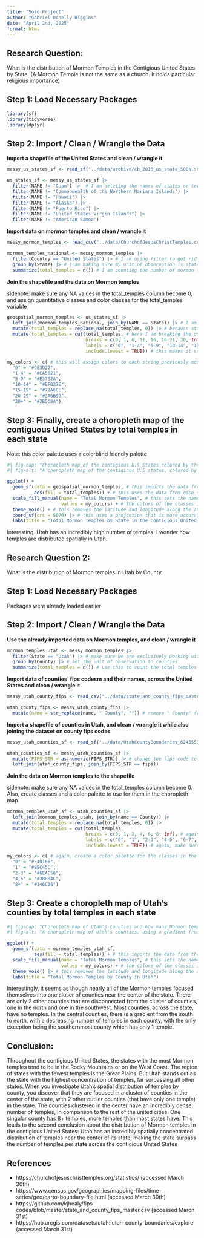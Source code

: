 ```yaml
---
title: "Solo Project"
author: "Gabriel Donelly Higgins"
date: "April 2nd, 2025"
format: html
---
```


## Research Question:

What is the distribution of Mormon Temples in the Contigious United States by State. (A Mormon Temple is not the same as a church. It holds particular religious importance)


## Step 1: Load Necessary Packages

```r
library(sf)
library(tidyverse)
library(dplyr)
```


## Step 2: Import / Clean / Wrangle the Data


**Import a shapefile of the United States and clean / wrangle it**

```r
messy_us_states_sf <- read_sf("../data/archive/cb_2018_us_state_500k.shp")

us_states_sf <- messy_us_states_sf |>
  filter(NAME != "Guam") |>  # I am deleting the names of states or territories that are not in the contigious United States so that the dataset does not include States like Hawaii or territories like Guam
  filter(NAME != "Commonwealth of the Northern Mariana Islands") |>
  filter(NAME != "Hawaii") |>
  filter(NAME != "Alaska") |>
  filter(NAME != "Puerto Rico") |>
  filter(NAME != "United States Virgin Islands") |>
  filter(NAME != "American Samoa")
```


**Import data on mormon temples and clean / wrangle it**

```r
messy_mormon_temples <- read_csv("../data/ChurchofJesusChristTemples.csv")

mormon_temples_national <- messy_mormon_temples |>
  filter(Country == "United States") |> # I am using filter to get rid of Mormon temples outside of the USA, so that my dataset is just states within the United States
  group_by(State) |> # I am making sure my unit of observation is states, as the research question demands the unit of observation be states
  summarize(total_temples = n()) # I am counting the number of mormon temples per each state, as the research question asks for the number of temples in each unit of observation (state)
```


**Join the shapefile and the data on Mormon temples**

sidenote: make sure any NA values in the total_temples column become 0, and assign quantitative classes and color classes for the total_temples variable

```r
geospatial_mormon_temples <- us_states_sf |>
  left_join(mormon_temples_national, join_by(NAME == State)) |> # I am joining the states shapefile and the mormon temples dataset to see the number of mormon temples per state with shapefile data, so that the data can be displayed on a map
  mutate(total_temples = replace_na(total_temples, 0)) |> # because states with no mormon temples have no match between the shapefile and mormon temples dataset, their value for the total number of temples is NA, when it should be 0. I am correcting it so that the total number of temples variable displays as 0 when the value is NA
  mutate(total_temples = cut(total_temples, # here I am breaking the quantitative data on temples into classes so that the map does not have proportional color, but instead has clear classes of quantitative data, making it easier to read
                             breaks = c(0, 1, 6, 11, 16, 16-21, 30, Inf), # here I am setting up the breaks for each class. I am doing it by distribution, and also creating a class for Utah, since it is an especially power outlier compared to all other states. Additionally, a class for states with 0 temples is important to denote states with no temples, and a class for states with 30+ temples is important to denote Utah, which is an outlier in terms of temples
                             labels = c("0", "1-4", "5-9", "10-14", "15-19", "20-29", "30+"), # this assigns a string to each class, important for assigning colors to each class, later in the code, that will be used to create the choropleth map
                             include.lowest = TRUE)) # this makes it so that the breaks include the lowest values in the cuts. This is important for creating the class of states with no temples

my_colors <- c( # this will assign colors to each string previously mentioned in the code about classes. It is done in a gradient from brown to blue, which helps to create a noticeable transition in the choropleth map
  "0" = "#9E3D22",
  "1-4" = "#CA5621",
  "5-9" = "#E3732A",
  "10-14" = "#EFB27E",
  "15-19" = "#72A6CE",
  "20-29" = "#3A6B99",
  "30+" = "#2B5C8A")

```


## Step 3: Finally, create a choropleth map of the contiguous United States by total temples in each state

Note: this color palette uses a colorblind friendly palette

```r
#| fig-cap: "Choropleth map of the contigious U.S States colored by their total Mormon temples"
#| fig-alt: "A choropleth map of the contigious U.S states, colored by gradient from dark brown / orange to light blue and then to dark blue. The shows the number of Mormon temples each state has. Utah has the most temples, 30 or more, followed by California between 15-19. California is followed by Idaho, Texas, and Nevada at 10-14. Most other states have 5-9 or 1-4. A few, such as West Virginia, Alabamam, and many in New England have no temples. States on the West Coast or in the Rocky Mountains tend to have more Mormon temples than those in the South or Great Plains, but exceptions include Florida and Virginia in the South and Missouri in the Great Plains. There are around 1-4 temples per state in the Midwest, but Illinois, Michigan, and Ohio have more, between 5-9 temples. Pennsylvania and New York have around 5-9 temples, but New Jersey and Maryland have 1-4 and Delaware has 0."

ggplot() +
  geom_sf(data = geospatial_mormon_temples, # this imports the data from the file with both geospatial data and spatial data, to create the map
          aes(fill = total_temples)) + # this uses the data from each state to set the fill to be value in total_temples, assigning one of the quantitative classes to each state
  scale_fill_manual(name = "Total Mormon Temples", # this sets the name of the legend, renaming the mapped quantitative variable "Total Mormon Temples", for the sake of making the legend understandable
                    values = my_colors) + # the colors of the classes is changed to the assigned classes in my_colors to make the map a readable choropleth map
  theme_void() + # this removes the latitude and longitude along the axes because they are add unnecessary to the choropleth map
  coord_sf(crs = 5070) |> # this uses a projcetion that is more accurate than the coordinate reference system created by default with geom_sf(). This is for the sake of accuracy, but also allows the map to still be readable (every projection always has distortion) 
  labs(title = "Total Mormon Temples by State in the Contigious United States")
```

Interesting. Utah has an incredibly high number of temples. I wonder how temples are distributed spatially in Utah.

## Research Question 2: 

What is the distribution of Mormon temples in Utah by County


## Step 1: Load Necessary Packages

Packages were already loaded earlier


## Step 2: Import / Clean / Wrangle the Data


**Use the already imported data on Mormon temples, and clean / wrangle it**

```r
mormon_temples_utah <- messy_mormon_temples |>
  filter(State == "Utah") |> # make sure we are exclusively working with data in Utah
  group_by(County) |> # set the unit of observation to counties
  summarize(total_temples = n()) # use this to count the total temples per county
```


**Import data of counties' fips codesm and their names, across the United States and clean / wrangle it**

```r
messy_utah_county_fips <- read_csv("../data/state_and_county_fips_master.csv") 

utah_county_fips <- messy_utah_county_fips |>
  mutate(name = str_replace(name, " County", "")) # remove " County" from the name variable so that it is easier to join data from this dataset with data from the temples dataset later
```


**Import a shapefile of counties in Utah, and clean / wrangle it while also joining the dataset on county fips codes**

```r
messy_utah_counties_sf <- read_sf("../data/UtahCountyBoundaries_6245553605277884471/Counties.shp")

utah_counties_sf <- messy_utah_counties_sf |>
  mutate(FIPS_STR = as.numeric(FIPS_STR)) |> # change the fips code to be a number so that it is easier to join data from this dataset with the data on fips codes and names
  left_join(utah_county_fips, join_by(FIPS_STR == fips))
```


**Join the data on Mormon temples to the shapefile**

sidenote: make sure any NA values in the total_temples column become 0. Also, create classes and a color palette to use for them in the choropleth map.

```r
mormon_temples_utah_sf <- utah_counties_sf |>
  left_join(mormon_temples_utah, join_by(name == County)) |>
  mutate(total_temples = replace_na(total_temples, 0)) |>
  mutate(total_temples = cut(total_temples, 
                             breaks = c(0, 1, 2, 4, 6, 8, Inf), # again, create quantitative classes. States with 0 temples should have their own class, and so should states with an especially high number of temples.
                             labels = c("0", "1", "2-3", "4-5", "6-7", "8+"), # again, use labels
                             include.lowest = TRUE)) # again, make sure to include the lowest value

my_colors <- c( # again, create a color palette for the classes in the choropleth map
  "0" = "#F4D166",
  "1" = "#BEC45C",
  "2-3" = "#6EAC56",
  "4-5" = "#38884C",
  "8+" = "#146C36")
```


## Step 3: Create a choropleth map of Utah's counties by total temples in each state


```r
#| fig-cap: "Choropleth map of Utah's counties and how many Mormon temples they have"
#| fig-alt: "A choropleth map of Utah's counties, using a gradient from yellow to dark green, shows the number of Mormon temples each county has. Most of the counties in the state have 0 temples. There is a cluster of counties near the center of the state that have temples. Disconnected from the central cluster, there are 2 other counties with one temple in them, one in the north and one in the southwest. The central cluster has dark green counties, most of them having more than one temple and one county with 8 or more temples. In the cluster, a pattern emerges where southern counties have more temples than those in the north, with the southernmost county (that has 1 temple) being the exception."

ggplot() +
  geom_sf(data = mormon_temples_utah_sf,
          aes(fill = total_temples)) + # this imports the data from the file with both geospatial data and spatial data, to create the map
  scale_fill_manual(name = "Total Mormon Temples", # this sets the name of the legend, renaming the mapped quantitative variable "Total Mormon Temples", for the sake of making the legend understandable
                    values = my_colors) + # the colors of the classes is changed to the assigned classes in my_colors to make the map a readable choropleth map
  theme_void() |> # this removes the latitude and longitude along the axes because they are add unnecessary to the choropleth map
  labs(title = "Total Mormon Temples by County in Utah")
```

Interestingly, it seems as though nearly all of the Mormon temples focused themselves into one cluser of counties near the center of the state. There are only 2 other counties that are disconnected from the cluster of counties, one in the north and one in the southwest. Most counties, across the state, have no temples. In the central counties, there is a gradient from the south to north, with a decreasing number of temples in each county, with the only exception being the southernmost county which has only 1 temple.


## Conclusion:

Throughout the contigious United States, the states with the most Mormon temples tend to be in the Rocky Mountains or on the West Coast. The region of states with the fewest temples is the Great Plains. But Utah stands out as the state with the highest concentration of temples, far surpassing all other states. When you investigate Utah's spatial distribution of temples by county, you discover that they are focused in a cluster of counties in the center of the state, with 2 other outlier counties (that have only one temple) in the state. The counties clustered in the center have an incredibly dense number of temples, in comparison to the rest of the united cities. One singular county has 8+ temples, more temples than most states have. This leads to the second conclusion about the distribution of Mormon temples in the contigious United States: Utah has an incredibly spatially concentrated distribution of temples near the center of its state, making the state surpass the number of temples per state across the contigious United States

## References
- https://churchofjesuschristtemples.org/statistics/ (accessed March 30th)
- https://www.census.gov/geographies/mapping-files/time-series/geo/carto-boundary-file.html (accessed March 30th)
- https://github.com/kjhealy/fips-codes/blob/master/state_and_county_fips_master.csv (accessed March 31st)
- https://hub.arcgis.com/datasets/utah::utah-county-boundaries/explore (accessed March 31st)





